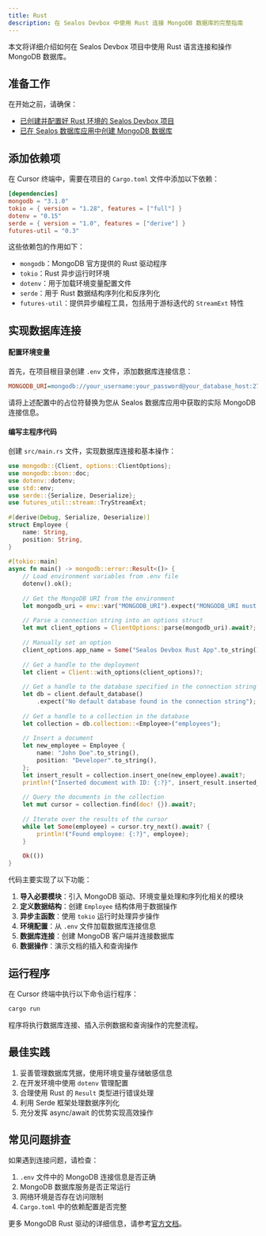 ```yaml
---
title: Rust
description: 在 Sealos Devbox 中使用 Rust 连接 MongoDB 数据库的完整指南
---
```


本文将详细介绍如何在 Sealos Devbox 项目中使用 Rust 语言连接和操作 MongoDB 数据库。

## 准备工作

在开始之前，请确保：

- [已创建并配置好 Rust 环境的 Sealos Devbox 项目](/docs/guides/fundamentals/create-a-project)
- [已在 Sealos 数据库应用中创建 MongoDB 数据库](./)

## 添加依赖项

在 Cursor 终端中，需要在项目的 `Cargo.toml` 文件中添加以下依赖：

```toml title="Cargo.toml"
[dependencies]
mongodb = "3.1.0"
tokio = { version = "1.28", features = ["full"] }
dotenv = "0.15"
serde = { version = "1.0", features = ["derive"] }
futures-util = "0.3"
```

这些依赖包的作用如下：
- `mongodb`：MongoDB 官方提供的 Rust 驱动程序
- `tokio`：Rust 异步运行时环境
- `dotenv`：用于加载环境变量配置文件
- `serde`：用于 Rust 数据结构序列化和反序列化
- `futures-util`：提供异步编程工具，包括用于游标迭代的 `StreamExt` 特性

## 实现数据库连接

<div className='steps [&_h4]:step'>

#### 配置环境变量

首先，在项目根目录创建 `.env` 文件，添加数据库连接信息：

```ini title=".env"
MONGODB_URI=mongodb://your_username:your_password@your_database_host:27017/your_database_name?authSource=admin
```

请将上述配置中的占位符替换为您从 Sealos 数据库应用中获取的实际 MongoDB 连接信息。

#### 编写主程序代码

创建 `src/main.rs` 文件，实现数据库连接和基本操作：

```rust title="src/main.rs"
use mongodb::{Client, options::ClientOptions};
use mongodb::bson::doc;
use dotenv::dotenv;
use std::env;
use serde::{Serialize, Deserialize};
use futures_util::stream::TryStreamExt;
 
#[derive(Debug, Serialize, Deserialize)]
struct Employee {
    name: String,
    position: String,
}
 
#[tokio::main]
async fn main() -> mongodb::error::Result<()> {
    // Load environment variables from .env file
    dotenv().ok();
 
    // Get the MongoDB URI from the environment
    let mongodb_uri = env::var("MONGODB_URI").expect("MONGODB_URI must be set");
 
    // Parse a connection string into an options struct
    let mut client_options = ClientOptions::parse(mongodb_uri).await?;
 
    // Manually set an option
    client_options.app_name = Some("Sealos Devbox Rust App".to_string());
 
    // Get a handle to the deployment
    let client = Client::with_options(client_options)?;
 
    // Get a handle to the database specified in the connection string
    let db = client.default_database()
        .expect("No default database found in the connection string");
 
    // Get a handle to a collection in the database
    let collection = db.collection::<Employee>("employees");
 
    // Insert a document
    let new_employee = Employee {
        name: "John Doe".to_string(),
        position: "Developer".to_string(),
    };
    let insert_result = collection.insert_one(new_employee).await?;
    println!("Inserted document with ID: {:?}", insert_result.inserted_id);
 
    // Query the documents in the collection
    let mut cursor = collection.find(doc! {}).await?;
 
    // Iterate over the results of the cursor
    while let Some(employee) = cursor.try_next().await? {
        println!("Found employee: {:?}", employee);
    }
 
    Ok(())
}
```

代码主要实现了以下功能：

1. **导入必要模块**：引入 MongoDB 驱动、环境变量处理和序列化相关的模块
2. **定义数据结构**：创建 `Employee` 结构体用于数据操作
3. **异步主函数**：使用 `tokio` 运行时处理异步操作
4. **环境配置**：从 `.env` 文件加载数据库连接信息
5. **数据库连接**：创建 MongoDB 客户端并连接数据库
6. **数据操作**：演示文档的插入和查询操作

</div>

## 运行程序

在 Cursor 终端中执行以下命令运行程序：

```bash
cargo run
```

程序将执行数据库连接、插入示例数据和查询操作的完整流程。

## 最佳实践

1. 妥善管理数据库凭据，使用环境变量存储敏感信息
2. 在开发环境中使用 `dotenv` 管理配置
3. 合理使用 Rust 的 `Result` 类型进行错误处理
4. 利用 Serde 框架处理数据序列化
5. 充分发挥 async/await 的优势实现高效操作

## 常见问题排查

如果遇到连接问题，请检查：

1. `.env` 文件中的 MongoDB 连接信息是否正确
2. MongoDB 数据库服务是否正常运行
3. 网络环境是否存在访问限制
4. `Cargo.toml` 中的依赖配置是否完整

更多 MongoDB Rust 驱动的详细信息，请参考[官方文档](https://docs.rs/mongodb/latest/mongodb/)。